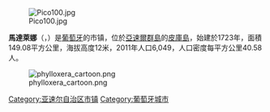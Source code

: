 [[Image:Pico100.jpg|right]]

'''馬達萊娜'''（{{lang-pt|Madalena}}，{{IPA-pt|mɐðɐˈlenɐ|-|Pt-pt Madalena FF.ogg}}）是[[葡萄牙|葡萄牙]]的市镇，位於[[亞速爾群島|亞速爾群島]]的[[皮庫島|皮庫島]]，始建於1723年，面積149.08平方公里，海拔高度12米，2011年人口6,049，人口密度每平方公里40.58人。

{{Coord|38|32|3|N|28|31|41|W|display=title}}

[[Image:phylloxera_cartoon.png|thumb]]

{{Portugal-geo-stub}}
{{亚速尔自治区市镇列表}}

[[Category:亚速尔自治区市镇|Category:亚速尔自治区市镇]]
[[Category:葡萄牙城市|Category:葡萄牙城市]]